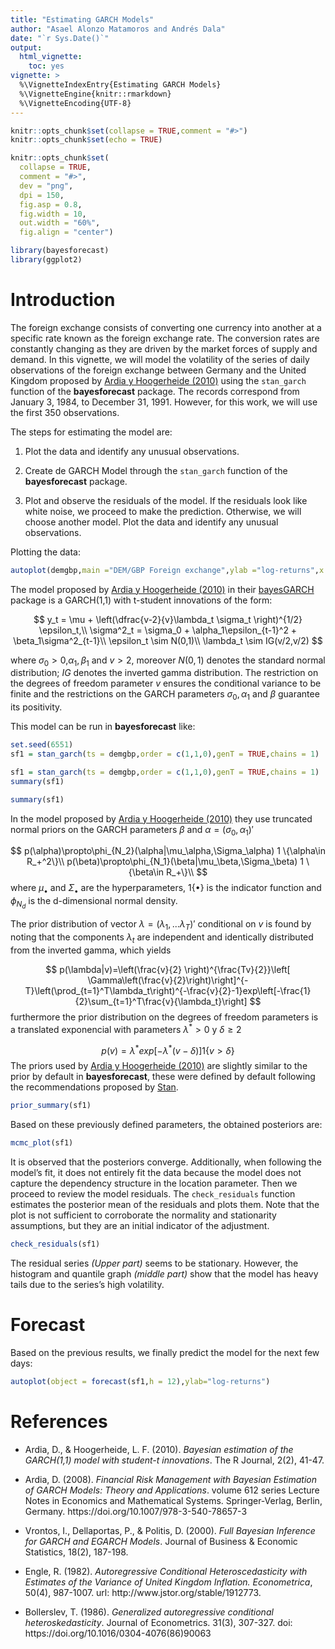 ```yaml
---
title: "Estimating GARCH Models"
author: "Asael Alonzo Matamoros and Andrés Dala"
date: "`r Sys.Date()`"
output: 
  html_vignette: 
    toc: yes
vignette: >
  %\VignetteIndexEntry{Estimating GARCH Models}
  %\VignetteEngine{knitr::rmarkdown}
  %\VignetteEncoding{UTF-8}
---
```


```r
knitr::opts_chunk$set(collapse = TRUE,comment = "#>")
knitr::opts_chunk$set(echo = TRUE)

knitr::opts_chunk$set(
  collapse = TRUE,
  comment = "#>",
  dev = "png",
  dpi = 150,
  fig.asp = 0.8,
  fig.width = 10,
  out.width = "60%",
  fig.align = "center")
```


```r
library(bayesforecast)
library(ggplot2)
```

# Introduction


The foreign exchange consists of converting one currency into another at a specific rate known as the foreign exchange rate. The conversion rates are constantly changing as they are driven by the market forces of supply and demand. In this vignette, we will model the volatility of the series of daily observations of the foreign exchange between Germany and the United Kingdom proposed by [Ardia y Hoogerheide (2010)](https://journal.r-project.org/archive/2010/RJ-2010-014/RJ-2010-014.pdf) using the <code>stan_garch</code> function of the **bayesforecast** package. The records correspond from January 3, 1984, to December 31, 1991. However, for this work, we will use the first 350 observations.

The steps for estimating the model are:

<ol>

<li>

Plot the data and identify any unusual observations.

</li>

<li>

Create de GARCH Model through the <code>stan_garch</code> function of the **bayesforecast** package.

</li>

<li>

Plot and observe the residuals of the model. If the residuals look like white noise, we proceed to make the prediction. Otherwise, we will choose another model. Plot the data and identify any unusual observations.

</li>

</ol>

Plotting the data:

```r
autoplot(demgbp,main ="DEM/GBP Foreign exchange",ylab ="log-returns",x = "Days" )
```

The model proposed by [Ardia y Hoogerheide (2010)](https://journal.r-project.org/archive/2010/RJ-2010-014/RJ-2010-014.pdf) in their [bayesGARCH](https://github.com/ArdiaD/bayesGARCH) package is a GARCH(1,1) with t-student innovations of the form:


$$
y_t = \mu + \left(\dfrac{v-2}{v}\lambda_t \sigma_t \right)^{1/2} \epsilon_t,\\
\sigma^2_t = \sigma_0 + \alpha_1\epsilon_{t-1}^2 + \beta_1\sigma^2_{t-1}\\
\epsilon_t \sim N(0,1)\\
\lambda_t \sim IG(v/2,v/2)
$$

where $\sigma_0 > 0$,$\alpha_1,\beta_1$ and $v > 2$, moreover $N(0,1)$ denotes the standard normal distribution; $IG$ denotes the inverted gamma distribution. The restriction on the degrees of freedom parameter $v$ ensures the conditional variance to be finite and the restrictions on the GARCH parameters $\sigma_0, \alpha_1$ and $\beta$ guarantee its positivity.

This model can be run in **bayesforecast** like:

```r
set.seed(6551)
sf1 = stan_garch(ts = demgbp,order = c(1,1,0),genT = TRUE,chains = 1)
```

```r
sf1 = stan_garch(ts = demgbp,order = c(1,1,0),genT = TRUE,chains = 1)
summary(sf1)
```

```r
summary(sf1)
```


In the model proposed by  [Ardia y Hoogerheide (2010)](https://journal.r-project.org/archive/2010/RJ-2010-014/RJ-2010-014.pdf) they use truncated normal priors on the GARCH parameters $\beta$ and $\alpha=(\sigma_0,\alpha_1)'$

$$
p(\alpha)\propto\phi_{N_2}(\alpha|\mu_\alpha,\Sigma_\alpha) 1 \{\alpha\in R_+^2\}\\
p(\beta)\propto\phi_{N_1}(\beta|\mu_\beta,\Sigma_\beta) 1 \{\beta\in R_+\}\\
$$
where $\mu_\bullet$ and $\Sigma_\bullet$ are the hyperparameters, $1\{\bullet\}$ is the indicator function and $\phi_{N_d}$ is the d-dimensional normal density.

The prior distribution of vector $\lambda=(\lambda_1,...\lambda_T)'$ conditional on $v$ is found by noting that the components $\lambda_t$ are independent and identically distributed from the inverted gamma, which yields

$$
p(\lambda|v)=\left(\frac{v}{2} \right)^{\frac{Tv}{2}}\left[ \Gamma\left(\frac{v}{2}\right)\right]^{-T}\left(\prod_{t=1}^T\lambda_t\right)^{-\frac{v}{2}-1}exp\left[-\frac{1}{2}\sum_{t=1}^T\frac{v}{\lambda_t}\right]
$$
furthermore the prior distribution on the degrees of freedom parameters is a translated exponencial with parameters $\lambda^*>0$ y $\delta\geq2$ 

$$
p(v)=\lambda^*exp[-\lambda^*(v-\delta)]1\{v>\delta\}
$$
The priors used by [Ardia y Hoogerheide (2010)](https://journal.r-project.org/archive/2010/RJ-2010-014/RJ-2010-014.pdf) are slightly similar to the prior by default in **bayesforecast**, these were defined by default following the recommendations proposed by [Stan](https://github.com/stan-dev/stan/wiki/Prior-Choice-Recommendations).

```r
prior_summary(sf1)
```

Based on these previously defined parameters, the obtained posteriors are:

```r
mcmc_plot(sf1)
```

It is observed that the posteriors converge. Additionally, when following the model's fit, it does not entirely fit the data because the model does not capture the dependency structure in the location parameter. Then we proceed to review the model residuals. The <code>check_residuals</code> function estimates the posterior mean of the residuals and plots them. Note that the plot is not sufficient to corroborate the normality and stationarity assumptions, but they are an initial indicator of the adjustment.

```r
check_residuals(sf1)
```

The residual series *(Upper part)* seems to be stationary. However, the histogram and quantile graph *(middle part)* show that the model has heavy tails due to the series's high volatility.

# Forecast

Based on the previous results, we finally predict the model for the next few days:

```r
autoplot(object = forecast(sf1,h = 12),ylab="log-returns")
```


# References

 - Ardia, D., & Hoogerheide, L. F. (2010). *Bayesian estimation of the GARCH(1,1) model with student-t innovations*. The R Journal, 2(2), 41-47.

 - Ardia, D. (2008). *Financial Risk Management with Bayesian Estimation of GARCH Models: Theory and Applications*.
volume 612 series Lecture Notes in Economics and Mathematical Systems. Springer-Verlag, Berlin, Germany.
https://doi.org/10.1007/978-3-540-78657-3

- Vrontos, I., Dellaportas, P., & Politis, D. (2000). *Full Bayesian Inference for GARCH and EGARCH Models*. Journal of Business & Economic Statistics, 18(2), 187-198.

- Engle, R. (1982). *Autoregressive Conditional Heteroscedasticity with Estimates of the Variance of United Kingdom Inflation. Econometrica*, 50(4), 987-1007. url: http://www.jstor.org/stable/1912773.

- Bollerslev, T. (1986). *Generalized autoregressive conditional heteroskedasticity*. Journal of Econometrics. 31(3), 307-327. doi: https://doi.org/10.1016/0304-4076(86)90063
